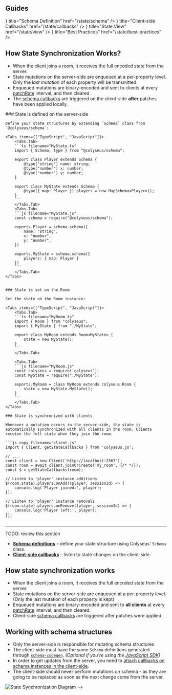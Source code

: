 
## Guides

<Cards>
    <Cards.Card icon={<FileBinaryIcon />} title="Schema Definition" href="/state/schema" />
    <Cards.Card icon={<CodeSquareIcon />} title="Client-side Callbacks" href="/state/callbacks" />
    <Cards.Card icon={<EyeIcon />} title="State View" href="/state/view" />
    <Cards.Card icon={<StarIcon />} title="Best Practices" href="/state/best-practices" />
</Cards>

## How State Synchronization Works?

- When the client joins a room, it receives the full encoded state from the server.
- State mutations on the server-side are enqueued at a per-property level. Only the _last mutation_ of each property will be transmitted.
- Enqueued mutations are binary-encoded and sent to clients at every [patchRate](/server/room/#patchrate-number) interval, and then cleared.
- The [schema callbacks](/state/callbacks) are triggered on the client-side **after** patches have been applied locally.

<Steps>
	### State is defined on the server-side

    Define your state structures by extending `Schema` class from `@colyseus/schema`:

    <Tabs items={["TypeScript", "JavaScript"]}>
        <Tabs.Tab>
        ```ts filename="MyState.ts"
        import { Schema, type } from "@colyseus/schema";

        export class Player extends Schema {
            @type("string") name: string;
            @type("number") x: number;
            @type("number") y: number;
        }

        export class MyState extends Schema {
            @type({ map: Player }) players = new MapSchema<Player>();
        }
        ```
        </Tabs.Tab>
        <Tabs.Tab>
        ```js filename="MyState.js"
        const schema = require("@colyseus/schema");

        exports.Player = schema.schema({
            name: "string",
            x: "number",
            y: "number",
        })

        exports.MyState = schema.schema({
            players: { map: Player }
        })
        ```
        </Tabs.Tab>
    </Tabs>


    ### State is set on the Room

    Set the state on the Room instance:

    <Tabs items={["TypeScript", "JavaScript"]}>
        <Tabs.Tab>
        ```ts filename="MyRoom.ts"
        import { Room } from "colyseus";
        import { MyState } from "./MyState";

        export class MyRoom extends Room<MyState> {
            state = new MyState();
        }
        ```
        </Tabs.Tab>

        <Tabs.Tab>
        ```js filename="MyRoom.js"
        const colyseus = require('colyseus');
        const MyState = require("./MyState");

        exports.MyRoom = class MyRoom extends colyseus.Room {
            state = new MyState.MyState();
        }
        ```
        </Tabs.Tab>
    </Tabs>

    ### State is synchronized with clients

    Whenever a mutation occurs in the server-side, the state is automatically synchronized with all clients in the room. Clients receive the full state when they join the room.

    ```js copy filename="client.js"
    import { Client, getStateCallbacks } from 'colyseus.js';

    // ...
    const client = new Client('http://localhost:2567');
    const room = await client.joinOrCreate('my_room', {/* */});
    const $ = getStateCallbacks(room);

    // Listen to 'player' instance additions
    $(room.state).players.onAdd((player, sessionId) => {
        console.log('Player joined:', player);
    });

    // Listen to 'player' instance removals
    $(room.state).players.onRemove((player, sessionId) => {
        console.log('Player left:', player);
    });
    ```

</Steps>

---

TODO: review this section

- [**Schema definitions**](/state/schema) – define your state structure using Colyseus' `Schema` class.
- [**Client-side callbacks**](/state/callbacks) – listen to state changes on the client-side.

## How state synchronization works

- When the client joins a room, it receives the full encoded state from the server.
- State mutations on the server-side are enqueued at a per-property level. (Only the last mutation of each property is kept)
- Enqueued mutations are binary-encoded and sent to **all clients** at every [patchRate](/server/room/#patchrate-number) interval, and then cleared.
- Client-side [schema callbacks](/state/callbacks) are triggered after patches were applied.

## Working with schema structures

- Only the server-side is responsible for mutating schema structures
- The client-side must have the same `Schema` definitions generated through [`schema-codegen`](#client-side-schema-generation). _(Optional if you're using the [JavaScript SDK](/getting-started/javascript-client/))_
- In order to get updates from the server, you need to [attach callbacks on schema instances in the client-side](/state/callbacks).
- The client-side should never perform mutations on schema - as they are going to be replaced as soon as the next change come from the server.

![State Synchronization Diagram](/diagrams/state-sync.png) -->
